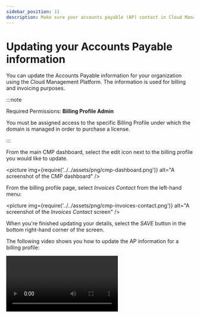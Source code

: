 ```yaml
---
sidebar_position: 11
description: Make sure your accounts payable (AP) contact in Cloud Management Platform is updated.
---
```


# Updating your Accounts Payable information

You can update the Accounts Payable information for your organization using the Cloud Management Platform. The information is used for billing and invoicing purposes.

:::note

Required Permissions: **Billing Profile Admin**

You must be assigned access to the specific Billing Profile under which the domain is managed in order to purchase a license.

:::

From the main CMP dashboard, select the edit icon next to the billing profile you would like to update.

<picture
  img={require('../../assets/png/cmp-dashboard.png')}
  alt="A screenshot of the CMP dashboard"
/>

From the billing profile page, select _Invoices Contact_ from the left-hand menu:

<picture
  img={require('../../assets/png/cmp-invoices-contact.png')}
  alt="A screenshot of the _Invoices Contact_ screen"
/>

When you're finished updating your details, select the _SAVE_ button in the bottom right-hand corner of the screen.

The following video shows you how to update the AP information for a billing profile:

<video
  type="loom"
  id="d4b4d1e35f65414b9d59e1290c57badb"
  thumb="-00001.gif"
/>
